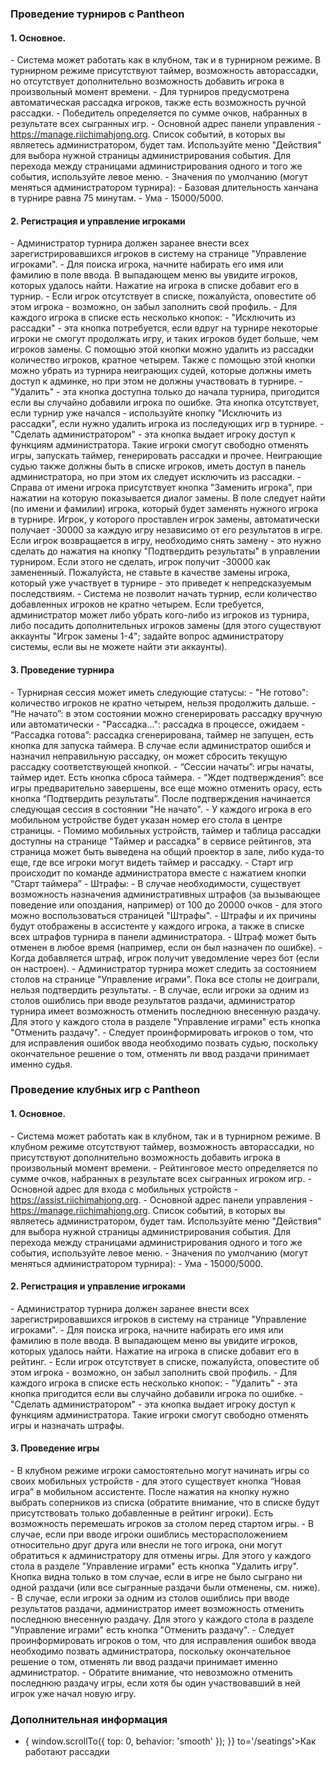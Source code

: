 
<Meta title='Турниры - Mahjong Pantheon'
      description='Как проводить турниры и локальные игры, используя Mahjong Pantheon' />

### Проведение турниров с Pantheon

#### 1. Основное.
<section className='sparseList'>
- Система может работать как в клубном, так и в турнирном режиме. В турнирном режиме присутствуют таймер, возможность
  авторассадки, но отсутствует дополнительно возможность добавить игрока в произвольный момент времени.
- Для турниров предусмотрена автоматическая рассадка игроков, также есть возможность ручной рассадки.
- Победитель определяется по сумме очков, набранных в результате всех сыгранных игр.
- Основной адрес панели управления - <a href='https://manage.riichimahjong.org' target='_blank'>https://manage.riichimahjong.org</a>.
  Список событий, в которых вы являетесь администратором, будет там. Используйте меню "Действия" для выбора нужной
  страницы администрирования события. Для перехода между страницами администрирования одного и того же события,
  используйте левое меню.
- Значения по умолчанию (могут меняться администратором турнира):
  - Базовая длительность ханчана в турнире равна 75 минутам.
  - Ума - 15000/5000.
</section>

#### 2. Регистрация и управление игроками
<section className='sparseList'>
- Администратор турнира должен заранее внести всех зарегистрировавшихся игроков в систему на странице "Управление игроками".
- Для поиска игрока, начните набирать его имя или фамилию в поле ввода. В выпадающем меню вы увидите игроков, которых
  удалось найти. Нажатие на игрока в списке добавит его в турнир.
- Если игрок отсутствует в списке, пожалуйста, оповестите об этом игрока - возможно, он забыл заполнить свой профиль.
- Для каждого игрока в списке есть несколько кнопок:
  - "Исключить из рассадки" - эта кнопка потребуется, если вдруг на турнире некоторые игроки не смогут продолжать игру,
    и таких игроков будет больше, чем игроков замены. С помощью этой кнопки можно удалить из рассадки количество игроков,
    кратное четырем. Также с помощью этой кнопки можно убрать из турнира неиграющих судей, которые должны иметь доступ к
    админке, но при этом не должны участвовать в турнире.
  - "Удалить" - эта кнопка доступна только до начала турнира, пригодится если вы случайно добавили игрока по ошибке.
    Эта кнопка отсутствует, если турнир уже начался - используйте кнопку "Исключить из рассадки", если нужно удалить
    игрока из последующих игр в турнире.
  - "Сделать администратором" - эта кнопка выдает игроку доступ к функциям администратора. Такие игроки смогут свободно
    отменять игры, запускать таймер, генерировать рассадки и прочее. Неиграющие судью также должны быть в списке игроков,
    иметь доступ в панель администратора, но при этом их следует исключить из рассадки.
  - Справа от имени игрока присутствует кнопка "Заменить игрока", при нажатии на которую показывается диалог замены.
    В поле следует найти (по имени и фамилии) игрока, который будет заменять нужного игрока в турнире. Игрок, у которого
    проставлен игрок замены, автоматически получает -30000 за каждую игру независимо от его результатов в игре. Если игрок
    возвращается в игру, необходимо снять замену - это нужно сделать до нажатия на кнопку "Подтвердить результаты" в
    управлении турниром. Если этого не сделать, игрок получит -30000 как замененный. Пожалуйста, не ставьте в качестве
    замены игрока, который уже участвует в турнире - это приведет к непредсказуемым последствиям.
- Система не позволит начать турнир, если количество добавленных игроков не кратно четырем. Если требуется,
  администратор может либо убрать кого-либо из игроков из турнира, либо посадить дополнительных игроков замены
  (для этого существуют аккаунты "Игрок замены 1-4"; задайте вопрос администратору системы, если вы не можете найти
  эти аккаунты).
</section>

#### 3. Проведение турнира
<section className='sparseList'>
- Турнирная сессия может иметь следующие статусы:
  - "Не готово": количество игроков не кратно четырем, нельзя продолжить дальше.
  - “Не начато”: в этом состоянии можно сгенерировать рассадку вручную или автоматически
  - "Рассадка...": рассадка в процессе, ожидаем
  - “Рассадка готова”: рассадка сгенерирована, таймер не запущен, есть кнопка для запуска таймера. В случае если
    администратор ошибся и назначил неправильную рассадку, он может сбросить текущую рассадку соответствующей кнопкой.
  - “Сессии начаты”: игры начаты, таймер идет. Есть кнопка сброса таймера.
  - “Ждет подтверждения”: все игры предварительно завершены, все еще можно отменить орасу, есть кнопка “Подтвердить
    результаты”. После подтверждения начинается следующая сессия в состоянии "Не начато".
- У каждого игрока в его мобильном устройстве будет указан номер его стола в центре страницы.
- Помимо мобильных устройств, таймер и таблица рассадки доступны на странице "Таймер и рассадка" в сервисе рейтингов,
  эта страница может быть выведена на общий проектор в зале, либо куда-то еще, где все игроки могут видеть таймер и рассадку.
- Старт игр происходит по команде администратора вместе с нажатием кнопки “Старт таймера”
- Штрафы:
  - В случае необходимости, существует возможность назначения административных штрафов (за вызывающее поведение или
    опоздания, например) от 100 до 20000 очков - для этого можно воспользоваться страницей "Штрафы".
  - Штрафы и их причины будут отображены в ассистенте у каждого игрока, а также в списке всех штрафов турнира в панели
    администратора.
  - Штраф может быть отменен в любое время (например, если он был назначен по ошибке).
  - Когда добавляется штраф, игрок получит уведомление через бот (если он настроен).
- Администратор турнира может следить за состоянием столов на странице "Управление играми". Пока все столы не
  доиграли, нельзя подтвердить результаты.
- В случае, если игроки за одним из столов ошиблись при вводе результатов раздачи, администратор турнира имеет
  возможность отменить последнюю внесенную раздачу. Для этого у каждого стола в разделе "Управление играми"
  есть кнопка "Отменить раздачу".
  - Следует проинформировать игроков о том, что для исправления ошибок ввода необходимо позвать судью, поскольку
    окончательное решение о том, отменять ли ввод раздачи принимает именно судья.
</section>

### Проведение клубных игр с Pantheon

#### 1. Основное.
<section className='sparseList'>
- Система может работать как в клубном, так и в турнирном режиме. В клубном режиме отсутствуют таймер, возможность
  авторассадки, но присутствуют дополнительно возможность добавить игрока в произвольный момент времени.
- Рейтинговое место определяется по сумме очков, набранных в результате всех сыгранных игроком игр.
- Основной адрес для входа с мобильных устройств - <a href='https://assist.riichimahjong.org' target='_blank'>https://assist.riichimahjong.org</a>.
- Основной адрес панели управления - <a href='https://manage.riichimahjong.org' target='_blank'>https://manage.riichimahjong.org</a>. Список
  событий, в которых вы являетесь администратором, будет там. Используйте меню "Действия" для выбора нужной страницы
  администрирования события. Для перехода между страницами администрирования одного и того же события, используйте левое меню.
- Значения по умолчанию (могут меняться администратором турнира):
  - Ума - 15000/5000.
</section>

#### 2. Регистрация и управление игроками
<section className='sparseList'>
- Администратор турнира должен заранее внести всех зарегистрировавшихся игроков в систему на странице "Управление игроками".
- Для поиска игрока, начните набирать его имя или фамилию в поле ввода. В выпадающем меню вы увидите игроков,
  которых удалось найти. Нажатие на игрока в списке добавит его в рейтинг.
- Если игрок отсутствует в списке, пожалуйста, оповестите об этом игрока - возможно, он забыл заполнить свой профиль.
- Для каждого игрока в списке есть несколько кнопок:
  - "Удалить" - эта кнопка пригодится если вы случайно добавили игрока по ошибке.
  - "Сделать администратором" - эта кнопка выдает игроку доступ к функциям администратора. Такие игроки смогут
    свободно отменять игры и назначать штрафы.
</section>

#### 3. Проведение игры
<section className='sparseList'>
- В клубном режиме игроки самостоятельно могут начинать игры со своих мобильных устройств - для этого существует
  кнопка “Новая игра” в мобильном ассистенте. После нажатия на кнопку нужно выбрать соперников из списка (обратите
  внимание, что в списке будут присутствовать только добавленные в рейтинг игроки). Есть возможность перемешать
  игроков за столом перед стартом игры.
- В случае, если при вводе игроки ошиблись месторасположением относительно друг друга или внесли не того игрока,
  они могут обратиться к администратору для отмены игры. Для этого у каждого стола в разделе "Управление играми" есть
  кнопка "Удалить игру". Кнопка видна только в том случае, если в игре не было сыграно ни одной раздачи (или все
  сыгранные раздачи были отменены, см. ниже).
- В случае, если игроки за одним из столов ошиблись при вводе результатов раздачи, администратор имеет возможность
  отменить последнюю внесенную раздачу. Для этого у каждого стола в разделе "Управление играми" есть кнопка
  "Отменить раздачу".
- Следует проинформировать игроков о том, что для исправления ошибок ввода необходимо позвать администратора,
  поскольку окончательное решение о том, отменять ли ввод раздачи принимает именно администратор.
- Обратите внимание, что невозможно отменить последнюю раздачу игры, если хотя бы один участвовавший в ней игрок
  уже начал новую игру.
</section>

### Дополнительная информация

- <Link onClick={() => { window.scrollTo({ top: 0, behavior: 'smooth' }); }} to='/seatings'>Как работают рассадки</Link>
